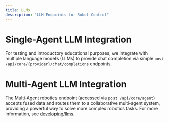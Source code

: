 ```yaml
---
title: LLMs 
description: "LLM Endpoints for Robot Control"
---
```


# Single-Agent LLM Integration

For testing and introductory educational purposes, we integrate with multiple language models (LLMs) to provide chat completion via simple `post /api/core/{provider}/chat/completions` endpoints.

# Multi-Agent LLM Integration

The Multi-Agent robotics endpoint (accessed via `post /api/core/agent`) accepts fused data and routes them to a collaborative multi-agent system, providing a powerful way to solve more complex robotics tasks. For more information, see [developing/llms](../../developing/5_llms).
